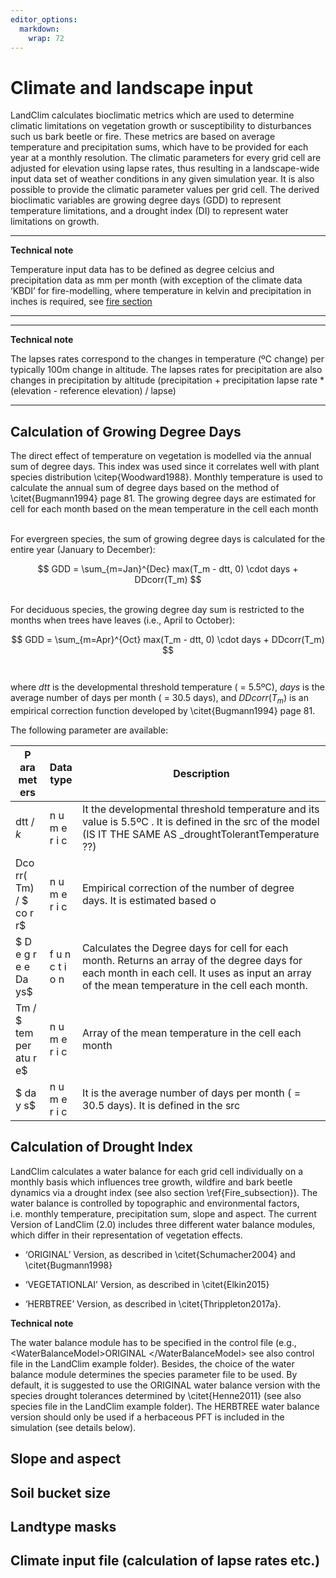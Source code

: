 ```yaml
---
editor_options: 
  markdown: 
    wrap: 72
---
```


# Climate and landscape input

LandClim calculates bioclimatic metrics which are used to determine
climatic limitations on vegetation growth or susceptibility to
disturbances such us bark beetle or fire. These metrics are based on
average temperature and precipitation sums, which have to be provided
for each year at a monthly resolution. The climatic parameters for every
grid cell are adjusted for elevation using lapse rates, thus resulting
in a landscape-wide input data set of weather conditions in any given
simulation year. It is also possible to provide the climatic parameter
values per grid cell. The derived bioclimatic variables are growing
degree days (GDD) to represent temperature limitations, and a drought
index (DI) to represent water limitations on growth. 

------------------------------------------------------------------------

**Technical note**

Temperature input data has to be defined as degree celcius and
precipitation data as mm per month (with exception of the climate data
'KBDI' for fire-modelling, where temperature in kelvin and precipitation
in inches is required, see [fire section](#Section_fire)

------------------------------------------------------------------------

------------------------------------------------------------------------

**Technical note**

The lapses rates correspond to the changes in temperature (ºC change)
per typically 100m change in altitude. The lapses rates for
precipitation are also changes in precipitation by altitude
(precipitation + precipitation lapse rate \* (elevation - reference
elevation) / lapse)

------------------------------------------------------------------------

## Calculation of Growing Degree Days {#Section_GDD}

The direct effect of temperature on vegetation is modelled via the
annual sum of degree days. This index was used since it correlates well
with plant species distribution \\citep{Woodward1988}. Monthly
temperature is used to calculate the annual sum of degree days based on
the method of \\citet{Bugmann1994} page 81. The growing degree days are
estimated for cell for each month based on the mean temperature in the
cell each month

\
For evergreen species, the sum of growing degree days is calculated for
the entire year (January to December): 

$$
GDD = \sum_{m=Jan}^{Dec} max(T_m - dtt, 0) \cdot days + DDcorr(T_m)
$$

\
For deciduous species, the growing degree day sum is restricted to the
months when trees have leaves (i.e., April to October):

$$
GDD = \sum_{m=Apr}^{Oct} max(T_m - dtt, 0) \cdot days + DDcorr(T_m)
$$\
\
where $dtt$ is the developmental threshold temperature ( = 5.5ºC),
$days$ is the average number of days per month ( = 30.5 days), and
$DDcorr(T_{m})$ is an empirical correction function developed by
\\citet{Bugmann1994} page 81.

The following parameter are available:

| P ara met ers             | Data type       | Description                                                                                                                                                                                    |
|---------------------------|-----------------|------------------------------------------------------------------------------------------------------------------------------------------------------------------------------------------------|
| dtt / $k$                 | n u m e r i c   | It the developmental threshold temperature and its value is 5.5ºC . It is defined in the src of the model (IS IT THE SAME AS \_droughtTolerantTemperature ??)                                  |
| Dco rr( Tm) / \$ co r r\$ | n u m e r i c   | Empirical correction of the number of degree days. It is estimated based o                                                                                                                     |
| \$ D e g r e e Da ys\$    | f u n c t i o n | Calculates the Degree days for cell for each month. Returns an array of the degree days for each month in each cell. It uses as input an array of the mean temperature in the cell each month. |
| Tm / \$ tem per atu r e\$ | n u m e r i c   | Array of the mean temperature in the cell each month                                                                                                                                           |
| \$ da y s\$               | n u m e r i c   | It is the average number of days per month ( = 30.5 days). It is defined in the src                                                                                                            |

## Calculation of Drought Index {#Section_DroughtIndex}

LandClim calculates a water balance for each grid cell individually on a
monthly basis which influences tree growth, wildfire and bark beetle
dynamics via a drought index (see also section \\ref{Fire_subsection}).
The water balance is controlled by topographic and environmental
factors, i.e. monthly temperature, precipitation sum, slope and aspect.
The current Version of LandClim (2.0) includes three different water
balance modules, which differ in their representation of vegetation
effects.

-   'ORIGINAL' Version, as described in \\citet{Schumacher2004} and
    \\citet{Bugmann1998}

-   'VEGETATIONLAI' Version, as described in \\citet{Elkin2015}

-   'HERBTREE' Version, as described in \\citet{Thrippleton2017a}.

::: {.infobox .caution data-latex="{caution}"}
**Technical note**

The water balance module has to be specified in the control file
(e.g.,\<WaterBalanceModel\>ORIGINAL \</WaterBalanceModel\> see also
control file in the LandClim example folder). Besides, the choice of the
water balance module determines the species parameter file to be used.
By default, it is suggested to use the ORIGINAL water balance version
with the species drought tolerances determined by \\citet{Henne2011}
(see also species file in the LandClim example folder). The HERBTREE
water balance version should only be used if a herbaceous PFT is
included in the simulation (see details below).
:::

## Slope and aspect

## Soil bucket size

## Landtype masks

## Climate input file (calculation of lapse rates etc.)
